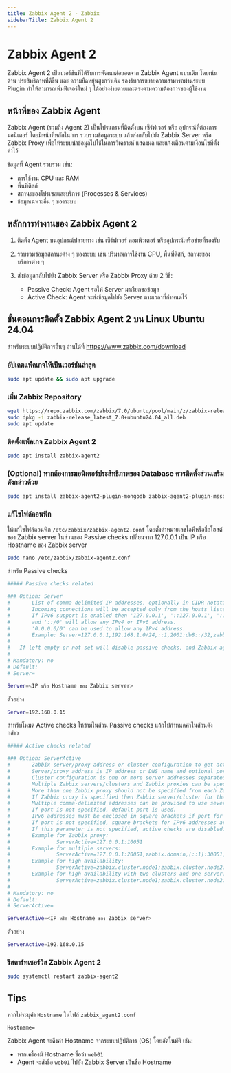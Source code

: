 ```yaml
---
title: Zabbix Agent 2 - Zabbix
sidebarTitle: Zabbix Agent 2
---
```



# Zabbix Agent 2

Zabbix Agent 2 เป็นเวอร์ชันที่ได้รับการพัฒนาต่อยอดจาก Zabbix Agent แบบเดิม โดยเน้นด้าน ประสิทธิภาพที่ดีขึ้น และ ความยืดหยุ่นสูงกว่าเดิม รองรับการขยายความสามารถผ่านระบบ Plugin ทำให้สามารถเพิ่มฟีเจอร์ใหม่ ๆ ได้อย่างง่ายดายและตรงตามความต้องการของผู้ใช้งาน

## หน้าที่ของ Zabbix Agent

Zabbix Agent (รวมถึง Agent 2) เป็นโปรแกรมที่ติดตั้งบน เซิร์ฟเวอร์ หรือ อุปกรณ์ที่ต้องการมอนิเตอร์ โดยมีหน้าที่หลักในการ รวบรวมข้อมูลระบบ แล้วส่งกลับไปยัง Zabbix Server หรือ Zabbix Proxy เพื่อให้ระบบนำข้อมูลไปใช้ในการวิเคราะห์ แสดงผล และแจ้งเตือนตามเงื่อนไขที่ตั้งค่าไว้

ข้อมูลที่ Agent รวบรวม เช่น:

- การใช้งาน CPU และ RAM
- พื้นที่ดิสก์
- สถานะของโปรเซสและบริการ (Processes & Services)
- ข้อมูลเฉพาะอื่น ๆ ของระบบ

## หลักการทำงานของ Zabbix Agent 2

1. ติดตั้ง Agent บนอุปกรณ์ปลายทาง เช่น เซิร์ฟเวอร์ คอมพิวเตอร์ หรืออุปกรณ์เครือข่ายที่รองรับ
2. รวบรวมข้อมูลสถานะต่าง ๆ ของระบบ เช่น ปริมาณการใช้งาน CPU, พื้นที่ดิสก์, สถานะของบริการต่าง ๆ
3. ส่งข้อมูลกลับไปยัง Zabbix Server หรือ Zabbix Proxy ด้วย 2 วิธี:

   - Passive Check: Agent รอให้ Server มาเรียกขอข้อมูล
   - Active Check: Agent จะส่งข้อมูลไปยัง Server ตามเวลาที่กำหนดไว้

## ขั้นตอนการติดตั้ง Zabbix Agent 2 บน Linux Ubuntu 24.04

สำหรับระบบปฏิบัติการอื่นๆ อ่านได้ที่ https://www.zabbix.com/download

<Steps>

### อัปเดตแพ็คเกจให้เป็นเวอร์ชันล่าสุด

```bash
sudo apt update && sudo apt upgrade
```

### เพิ่ม Zabbix Repository

```bash
wget https://repo.zabbix.com/zabbix/7.0/ubuntu/pool/main/z/zabbix-release/zabbix-release_latest_7.0+ubuntu24.04_all.deb
sudo dpkg -i zabbix-release_latest_7.0+ubuntu24.04_all.deb
sudo apt update
```

### ติดตั้งแพ็คเกจ Zabbix Agent 2

```bash
sudo apt install zabbix-agent2
```

### (Optional) หากต้องการมอนิเตอร์ประสิทธิภาพของ Database ควรติดตั้งส่วนเสริมดังกล่าวด้วย

```bash
sudo apt install zabbix-agent2-plugin-mongodb zabbix-agent2-plugin-mssql zabbix-agent2-plugin-postgresql
```

### แก้ไขไฟล์คอนฟิก

ให้แก้ไขไฟล์คอนฟิก `/etc/zabbix/zabbix-agent2.conf` โดยตั้งค่าหมายเลขไอพีหรือชื่อโฮสต์ของ Zabbix server ในส่วนของ Passive checks เปลี่ยนจาก 127.0.0.1 เป็น IP หรือ Hostname ของ Zabbix server

```bash
sudo nano /etc/zabbix/zabbix-agent2.conf
```

สำหรับ Passive checks

```bash
##### Passive checks related

### Option: Server
#       List of comma delimited IP addresses, optionally in CIDR notation, or DNS names of Zabbix servers and Zabbix proxies.
#       Incoming connections will be accepted only from the hosts listed here.
#       If IPv6 support is enabled then '127.0.0.1', '::127.0.0.1', '::ffff:127.0.0.1' are treated equally
#       and '::/0' will allow any IPv4 or IPv6 address.
#       '0.0.0.0/0' can be used to allow any IPv4 address.
#       Example: Server=127.0.0.1,192.168.1.0/24,::1,2001:db8::/32,zabbix.example.com
#
#   If left empty or not set will disable passive checks, and Zabbix agent 2 will not listen on the ListenPort.
#
# Mandatory: no
# Default:
# Server=

Server=<IP หรือ Hostname ของ Zabbix server>
```

ตัวอย่าง

```bash
Server=192.168.0.15
```

สำหรับโหมด Active checks ให้ข้ามในส่วน Passive checks แล้วไปกำหนดค่าในส่วนดังกล่าว

```bash
##### Active checks related

### Option: ServerActive
#       Zabbix server/proxy address or cluster configuration to get active checks from.
#       Server/proxy address is IP address or DNS name and optional port separated by colon.
#       Cluster configuration is one or more server addresses separated by semicolon.
#       Multiple Zabbix servers/clusters and Zabbix proxies can be specified, separated by comma.
#       More than one Zabbix proxy should not be specified from each Zabbix server/cluster.
#       If Zabbix proxy is specified then Zabbix server/cluster for that proxy should not be specified.
#       Multiple comma-delimited addresses can be provided to use several independent Zabbix servers in parallel. Spaces are allowed.
#       If port is not specified, default port is used.
#       IPv6 addresses must be enclosed in square brackets if port for that host is specified.
#       If port is not specified, square brackets for IPv6 addresses are optional.
#       If this parameter is not specified, active checks are disabled.
#       Example for Zabbix proxy:
#               ServerActive=127.0.0.1:10051
#       Example for multiple servers:
#               ServerActive=127.0.0.1:20051,zabbix.domain,[::1]:30051,::1,[12fc::1]
#       Example for high availability:
#               ServerActive=zabbix.cluster.node1;zabbix.cluster.node2:20051;zabbix.cluster.node3
#       Example for high availability with two clusters and one server:
#               ServerActive=zabbix.cluster.node1;zabbix.cluster.node2:20051,zabbix.cluster2.node1;zabbix.cluster2.node2,zabbix.domain
#
# Mandatory: no
# Default:
# ServerActive=

ServerActive=<IP หรือ Hostname ของ Zabbix server>
```

ตัวอย่าง

```bash
ServerActive=192.168.0.15
```

### รีสตาร์ทเซอร์วิส Zabbix Agent 2

```bash
sudo systemctl restart zabbix-agent2
```

</Steps>

## Tips

หากไม่ระบุค่า `Hostname` ในไฟล์ `zabbix_agent2.conf`

```
Hostname=
```

Zabbix Agent จะดึงค่า Hostname จากระบบปฏิบัติการ (OS) โดยอัตโนมัติ เช่น:

- หากเครื่องมี Hostname ชื่อว่า `web01`
- Agent จะส่งชื่อ `web01` ไปยัง Zabbix Server เป็นชื่อ Hostname

